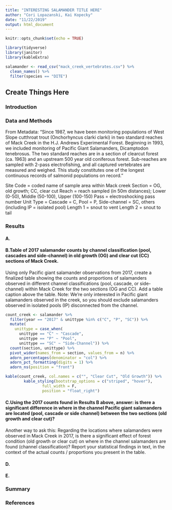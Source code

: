 ```yaml
---
title: "INTERESTING SALAMANDER TITLE HERE"
author: "Cori Lopazanski, Kai Kopecky"
date: "11/22/2019"
output: html_document
---
```


```r
knitr::opts_chunk$set(echo = TRUE)

library(tidyverse)
library(janitor)
library(kableExtra)

salamander <- read_csv("mack_creek_vertebrates.csv") %>% 
  clean_names() %>% 
  filter(species == "DITE")
```

## Create Things Here

### Introduction

### Data and Methods
From Metadata: "Since 1987, we have been monitoring populations of West Slope cutthroat trout (Onchorhyncus clarki clarki) in two standard reaches of Mack Creek in the H.J. Andrews Experimental Forest. Beginning in 1993, we included monitoring of Pacific Giant Salamanders, Dicamptodon tenebrosus. The two standard reaches are in a section of clearcut forest (ca. 1963) and an upstream 500 year old coniferous forest. Sub-reaches are sampled with 2-pass electrofishing, and all captured vertebrates are measured and weighed. This study constitutes one of the longest continuous records of salmonid populations on record."

Site Code = coded name of sample area within Mack creek
Section = OG, old growth; CC, clear cut
Reach = reach sampled (in 50m distances); Lower (0-50), Middle (50-100), Upper (100-150)
Pass = electroshocking pass number
Unit Type = Cascade = C, Pool = P, Side-channel = SC, others (including IP = isolated pool)
Length 1 = snout to vent
Length 2 = snout to tail

### Results

#### A.

#### B.Table of 2017 salamander counts by channel classification (pool, cascades and side-channel) in old growth (OG) and clear cut (CC) sections of Mack Creek. 

Using only Pacific giant salamander observations from 2017, create a finalized table showing the counts and proportions of salamanders observed in different channel classifications (pool, cascade, or side-channel) within Mack Creek for the two sections (OG and CC). Add a table caption above the table. Note: We’re only interested in Pacific giant salamanders observed in the creek, so you should exclude salamanders observed in isolated pools (IP) disconnected from the channel. 


```r
count_creek <- salamander %>% 
  filter(year == "2017" & unittype %in% c("C", "P", "SC")) %>%
  mutate(
    unittype = case_when(
      unittype == "C" ~ "Cascade",
      unittype == "P" ~ "Pool",
      unittype == "SC" ~ "Side-Channel")) %>% 
  count(section, unittype) %>% 
  pivot_wider(names_from = section, values_from = n) %>% 
  adorn_percentages(denominator = "col") %>% 
  adorn_pct_formatting(digits = 1) %>% 
  adorn_ns(position = "front")

kable(count_creek, col.names = c("", "Clear Cut", "Old Growth")) %>%
        kable_styling(bootstrap_options = c("striped", "hover"),
                full_width = F,
                position = "float_right")


```



#### C.Using the 2017 counts found in Results B above, answer: is there a significant difference in where in the channel Pacific giant salamanders are located (pool, cascade or side channel) between the two sections (old growth and clear cut)? 

Another way to ask this: Regarding the locations where salamanders were observed in Mack Creek in 2017, is there a significant effect of forest condition (old growth or clear cut) on where in the channel salamanders are found (channel classification)? Report your statistical findings in text, in the context of the actual counts / proportions you present in the table. 


#### D.

#### E.

### Summary

### References



